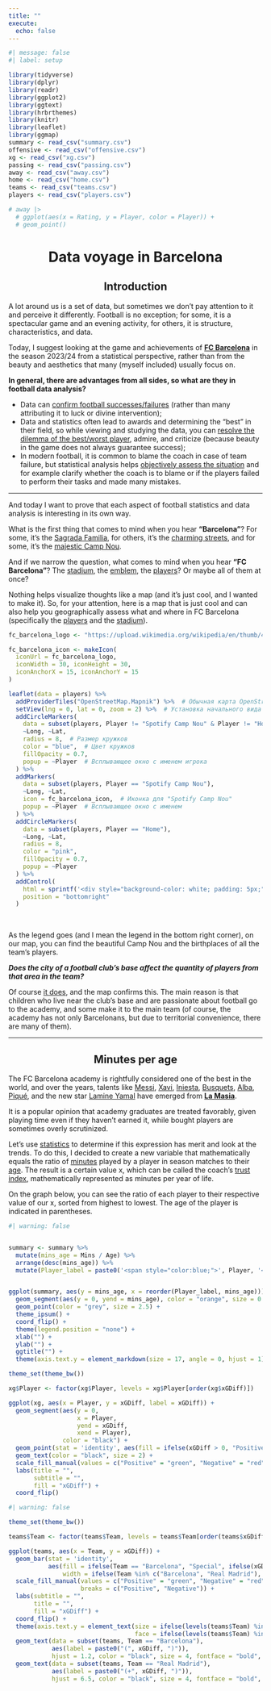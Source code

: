 ```yaml
---
title: ""
execute: 
  echo: false
---
```


```r
#| message: false
#| label: setup

library(tidyverse)
library(dplyr)
library(readr)
library(ggplot2)
library(ggtext)
library(hrbrthemes)
library(knitr)
library(leaflet)
library(ggmap)
summary <- read_csv("summary.csv")
offensive <- read_csv("offensive.csv")
xg <- read_csv("xg.csv")
passing <- read_csv("passing.csv")
away <- read_csv("away.csv")
home <- read_csv("home.csv")
teams <- read_csv("teams.csv")
players <- read_csv("players.csv")
```


```r
# away |>
  # ggplot(aes(x = Rating, y = Player, color = Player)) + 
  # geom_point() 
```

<h1 style="text-align: center;"> Data voyage in Barcelona</h1>

<h2 style="text-align: center;"> Introduction</h2>

<p>A lot around us is a set of data, but sometimes we don't pay attention to it and perceive it differently. Football is no exception; for some, it is a spectacular game and an evening activity, for others, it is structure, characteristics, and data.</p>

<p>Today, I suggest looking at the game and achievements of **<a href="https://www.fcbarcelona.com/en/">FC Barcelona</a>** in the season 2023/24 from a statistical perspective, rather than from the beauty and aesthetics that many (myself included) usually focus on.</p>

**In general, there are advantages from all sides, so what are they in football data analysis?**

<ul>
  <li>Data can <u>confirm football successes/failures</u> (rather than many attributing it to luck or divine intervention);</li>
  <li>Data and statistics often lead to awards and determining the "best" in their field, so while viewing and studying the data, you can <u>resolve the dilemma of the best/worst player</u>, admire, and criticize (because beauty in the game does not always guarantee success);</li>
  <li>In modern football, it is common to blame the coach in case of team failure, but statistical analysis helps <u>objectively assess the situation</u> and for example clarify whether the coach is to blame or if the players failed to perform their tasks and made many mistakes.</li>
</ul>
<hr>

<p>And today I want to prove that each aspect of football statistics and data analysis is interesting in its own way.</p>

<p>What is the first thing that comes to mind when you hear **"Barcelona"**? For some, it's the <u>Sagrada Familia</u>, for others, it's the <u>charming streets</u>, and for some, it's the <u>majestic Camp Nou</u>.</p>

<p>And if we narrow the question, what comes to mind when you hear **"FC Barcelona"**? The <u>stadium</u>, the <u>emblem</u>, the <u>players</u>? Or maybe all of them at once?</p>

<p>Nothing helps visualize thoughts like a map (and it's just cool, and I wanted to make it). So, for your attention, here is a map that is just cool and can also help you geographically assess what and where in FC Barcelona (specifically the <u>players</u> and the <u>stadium</u>).</p>

```r
fc_barcelona_logo <- "https://upload.wikimedia.org/wikipedia/en/thumb/4/47/FC_Barcelona_%28crest%29.svg/1200px-FC_Barcelona_%28crest%29.svg.png"

fc_barcelona_icon <- makeIcon(
  iconUrl = fc_barcelona_logo,
  iconWidth = 30, iconHeight = 30,
  iconAnchorX = 15, iconAnchorY = 15
)

leaflet(data = players) %>%
  addProviderTiles("OpenStreetMap.Mapnik") %>%  # Обычная карта OpenStreetMap
  setView(lng = 0, lat = 0, zoom = 2) %>%  # Установка начального вида карты
  addCircleMarkers(
    data = subset(players, Player != "Spotify Camp Nou" & Player != "Home"),
    ~Long, ~Lat,
    radius = 8,  # Размер кружков
    color = "blue",  # Цвет кружков
    fillOpacity = 0.7,
    popup = ~Player  # Всплывающее окно с именем игрока
  ) %>%
  addMarkers(
    data = subset(players, Player == "Spotify Camp Nou"),
    ~Long, ~Lat,
    icon = fc_barcelona_icon,  # Иконка для "Spotify Camp Nou"
    popup = ~Player  # Всплывающее окно с именем
  ) %>%
  addCircleMarkers(
    data = subset(players, Player == "Home"),
    ~Long, ~Lat,
    radius = 8,
    color = "pink",
    fillOpacity = 0.7,
    popup = ~Player
  ) %>%
  addControl(
    html = sprintf('<div style="background-color: white; padding: 5px;"><img src="%s" height="20" style="vertical-align: middle;"> Spotify Camp Nou<br/><span style="color: blue;">&#9679;</span> Players</div>', fc_barcelona_logo),
    position = "bottomright"
  )
``` 
<br>

<p>As the legend goes (and I mean the legend in the bottom right corner), on our map, you can find the beautiful Camp Nou and the birthplaces of all the team's players. </p>
<p>***Does the city of a football club's base affect the quantity of players from that area in the team?***</p>

<p>Of course <u>it does</u>, and the map confirms this. The main reason is that children who live near the club's base and are passionate about football go to the academy, and some make it to the main team (of course, the academy has not only Barcelonans, but due to territorial convenience, there are many of them).</p>
<hr>
<h2 style="text-align: center;"> Minutes per age</h2>
<p>The FC Barcelona academy is rightfully considered one of the best in the world, and over the years, talents like <u>Messi</u>, <u>Xavi</u>, <u>Iniesta</u>, <u>Busquets</u>, <u>Alba</u>, <u>Piqué</u>, and the new star <u>Lamine Yamal</u> have emerged from 
**<a href="https://www.fcbarcelona.com/en/club/identity/la-masia">La Masia</a>**. </p>
<p>It is a popular opinion that academy graduates are treated favorably, given playing time even if they haven't earned it, while bought players are sometimes overly scrutinized.</p>

<p>Let's use <u>statistics</u> to determine if this expression has merit and look at the trends. To do this, I decided to create a new variable that mathematically equals the ratio of <u>minutes</u> played by a player in season matches to their <u>age</u>. The result is a certain value x, which can be called the coach's <u>trust index</u>, mathematically represented as minutes per year of life.</p>

<p>On the graph below, you can see the ratio of each player to their respective value of our x, sorted from highest to lowest. The age of the player is indicated in parentheses.</p>


```r
#| warning: false


summary <- summary %>%
  mutate(mins_age = Mins / Age) %>%
  arrange(desc(mins_age)) %>%
  mutate(Player_label = paste0('<span style="color:blue;">', Player, '</span> <span style="color:black;">(', Age, ')</span>'))


ggplot(summary, aes(y = mins_age, x = reorder(Player_label, mins_age))) +
  geom_segment(aes(y = 0, yend = mins_age), color = "orange", size = 0.9) +
  geom_point(color = "grey", size = 2.5) +
  theme_ipsum() +
  coord_flip() +
  theme(legend.position = "none") +
  xlab("") +
  ylab("") +
  ggtitle("") +
  theme(axis.text.y = element_markdown(size = 17, angle = 0, hjust = 1)) 

```



```r
theme_set(theme_bw())

xg$Player <- factor(xg$Player, levels = xg$Player[order(xg$xGDiff)])

ggplot(xg, aes(x = Player, y = xGDiff, label = xGDiff)) + 
  geom_segment(aes(y = 0, 
                   x = Player, 
                   yend = xGDiff, 
                   xend = Player), 
               color = "black") +
  geom_point(stat = 'identity', aes(fill = ifelse(xGDiff > 0, "Positive", "Negative")), size = 6.3, shape = 21) +
  geom_text(color = "black", size = 2) +
  scale_fill_manual(values = c("Positive" = "green", "Negative" = "red")) +
  labs(title = "", 
       subtitle = "",
       fill = "xGDiff") +
  coord_flip()
```


```r
#| warning: false

theme_set(theme_bw())   

teams$Team <- factor(teams$Team, levels = teams$Team[order(teams$xGDiff)])

ggplot(teams, aes(x = Team, y = xGDiff)) + 
  geom_bar(stat = 'identity', 
           aes(fill = ifelse(Team == "Barcelona", "Special", ifelse(xGDiff > 0, "Positive", "Negative")),
               width = ifelse(Team %in% c("Barcelona", "Real Madrid"), 0.7, 0.5))) +  
  scale_fill_manual(values = c("Positive" = "green", "Negative" = "red", "Special" = "black"),
                    breaks = c("Positive", "Negative")) +
  labs(subtitle = "", 
       title = "",
       fill = "xGDiff") + 
  coord_flip() +
  theme(axis.text.y = element_text(size = ifelse(levels(teams$Team) %in% c("Barcelona"), 14, 10),
                                   face = ifelse(levels(teams$Team) %in% c("Barcelona"), "bold", "plain"))) +
  geom_text(data = subset(teams, Team == "Barcelona"),
            aes(label = paste0("(", xGDiff, ")")),
            hjust = 1.2, color = "black", size = 4, fontface = "bold", vjust = 0.35) +
  geom_text(data = subset(teams, Team == "Real Madrid"),
            aes(label = paste0("(+", xGDiff, ")")),
            hjust = 6.5, color = "black", size = 4, fontface = "bold", vjust = 0.3)
```






